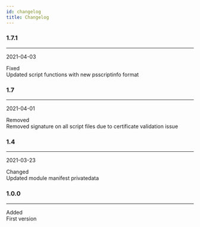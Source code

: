```yaml
---
id: changelog
title: Changelog
---
```



### 1.7.1
___
2021-04-03

<div class="container">
<div class="row">
<div class="col col--2"><span class="badge badge--info">Fixed</span></div>
<div class="col">Updated script functions with new psscriptinfo format</div>
</div>
</div>


### 1.7
___
2021-04-01

<div class="container">
<div class="row">
<div class="col col--2"><span class="badge badge--warning">Removed</span></div>
<div class="col">Removed signature on all script files due to certificate validation issue</div>
</div>
</div>


### 1.4
___
2021-03-23

<div class="container">
<div class="row">
<div class="col col--2"><span class="badge badge--secondary">Changed</span></div>
<div class="col">Updated module manifest privatedata</div>
</div>
</div>


### 1.0.0
___


<div class="container">
<div class="row">
<div class="col col--2"><span class="badge badge--success">Added</span></div>
<div class="col">First version</div>
</div>
</div>

